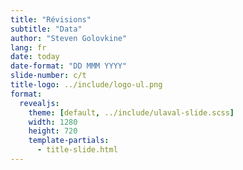 ```yaml
--- 
title: "Révisions"
subtitle: "Data"
author: "Steven Golovkine"
lang: fr
date: today
date-format: "DD MMM YYYY"
slide-number: c/t
title-logo: ../include/logo-ul.png
format:
  revealjs:
    theme: [default, ../include/ulaval-slide.scss]
    width: 1280
    height: 720
    template-partials:
      - title-slide.html
--- 
```

